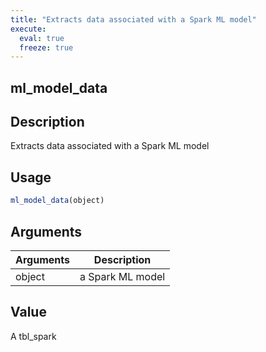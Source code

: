```yaml
---
title: "Extracts data associated with a Spark ML model"
execute:
  eval: true
  freeze: true
---
```


## ml_model_data

## Description
Extracts data associated with a Spark ML model


## Usage
```r
ml_model_data(object)
```

## Arguments
|Arguments|Description|
|---|---|
| object | a Spark ML model |


## Value
A tbl_spark







